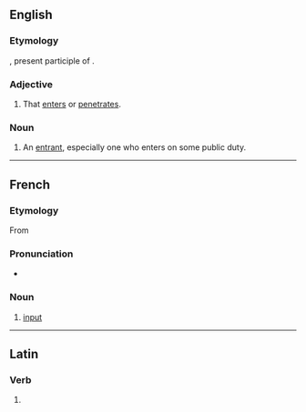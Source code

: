 ==English==

===Etymology===
{{etyl|la|en}} {{lena}} {{m|la|intrans}}, present participle of {{m|la|intrare||to enter}}.

===Adjective===
{{en-adj}}

# {{lb|en|rare}} That [[enter]]s or [[penetrate]]s.

===Noun===
{{en-noun}}

# {{lb|en|rare}} An [[entrant]], especially one who enters on some public duty.

----

==French==

===Etymology===
From {{etyl|la|fr}} {{lena}} {{m|la|intrans}}

===Pronunciation===
* {{fr-IPA}}

===Noun===
{{fr-noun|m}}

# [[input]]
#: {{ant|fr|extrant}}

----

==Latin==

===Verb===
{{la-verb-form|intrant}}

# {{inflection of|la|intrō||3|p|pres|actv|ind}}